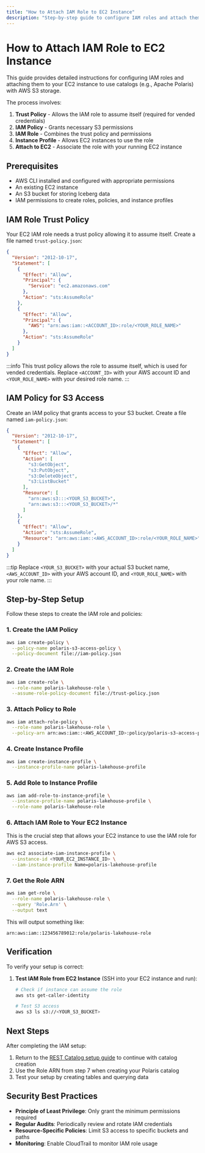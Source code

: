 ```yaml
---
title: "How to Attach IAM Role to EC2 Instance"
description: "Step-by-step guide to configure IAM roles and attach them to EC2 instances"
---
```


# How to Attach IAM Role to EC2 Instance

This guide provides detailed instructions for configuring IAM roles and attaching them to your EC2 instance to use catalogs (e.g., Apache Polaris) with AWS S3 storage.

The process involves:

1. **Trust Policy** - Allows the IAM role to assume itself (required for vended credentials)
2. **IAM Policy** - Grants necessary S3 permissions
3. **IAM Role** - Combines the trust policy and permissions
4. **Instance Profile** - Allows EC2 instances to use the role
5. **Attach to EC2** - Associate the role with your running EC2 instance

## Prerequisites

- AWS CLI installed and configured with appropriate permissions
- An existing EC2 instance
- An S3 bucket for storing Iceberg data
- IAM permissions to create roles, policies, and instance profiles

## IAM Role Trust Policy

Your EC2 IAM role needs a trust policy allowing it to assume itself. Create a file named `trust-policy.json`:

```json title="trust-policy.json"
{
  "Version": "2012-10-17",
  "Statement": [
    {
      "Effect": "Allow",
      "Principal": {
        "Service": "ec2.amazonaws.com"
      },
      "Action": "sts:AssumeRole"
    },
    {
      "Effect": "Allow",
      "Principal": {
        "AWS": "arn:aws:iam::<ACCOUNT_ID>:role/<YOUR_ROLE_NAME>"
      },
      "Action": "sts:AssumeRole"
    }
  ]
}
```

:::info
This trust policy allows the role to assume itself, which is used for vended credentials. Replace `<ACCOUNT_ID>` with your AWS account ID and `<YOUR_ROLE_NAME>` with your desired role name.
:::

## IAM Policy for S3 Access

Create an IAM policy that grants access to your S3 bucket. Create a file named `iam-policy.json`:

```json title="iam-policy.json"
{
  "Version": "2012-10-17",
  "Statement": [
    {
      "Effect": "Allow",
      "Action": [
        "s3:GetObject",
        "s3:PutObject",
        "s3:DeleteObject",
        "s3:ListBucket"
      ],
      "Resource": [
        "arn:aws:s3:::<YOUR_S3_BUCKET>",
        "arn:aws:s3:::<YOUR_S3_BUCKET>/*"
      ]
    },
    {
      "Effect": "Allow",
      "Action": "sts:AssumeRole",
      "Resource": "arn:aws:iam::<AWS_ACCOUNT_ID>:role/<YOUR_ROLE_NAME>"
    }
  ]
}
```

:::tip
Replace `<YOUR_S3_BUCKET>` with your actual S3 bucket name, `<AWS_ACCOUNT_ID>` with your AWS account ID, and `<YOUR_ROLE_NAME>` with your role name.
:::

## Step-by-Step Setup

Follow these steps to create the IAM role and policies:

### 1. Create the IAM Policy

```bash
aws iam create-policy \
  --policy-name polaris-s3-access-policy \
  --policy-document file://iam-policy.json
```

### 2. Create the IAM Role

```bash
aws iam create-role \
  --role-name polaris-lakehouse-role \
  --assume-role-policy-document file://trust-policy.json
```

### 3. Attach Policy to Role

```bash
aws iam attach-role-policy \
  --role-name polaris-lakehouse-role \
  --policy-arn arn:aws:iam::<AWS_ACCOUNT_ID>:policy/polaris-s3-access-policy
```

### 4. Create Instance Profile

```bash
aws iam create-instance-profile \
  --instance-profile-name polaris-lakehouse-profile
```

### 5. Add Role to Instance Profile

```bash
aws iam add-role-to-instance-profile \
  --instance-profile-name polaris-lakehouse-profile \
  --role-name polaris-lakehouse-role
```

### 6. Attach IAM Role to Your EC2 Instance

This is the crucial step that allows your EC2 instance to use the IAM role for AWS S3 access.

```bash
aws ec2 associate-iam-instance-profile \
  --instance-id <YOUR_EC2_INSTANCE_ID> \
  --iam-instance-profile Name=polaris-lakehouse-profile
```

### 7. Get the Role ARN

```bash
aws iam get-role \
  --role-name polaris-lakehouse-role \
  --query 'Role.Arn' \
  --output text
```

This will output something like:
```
arn:aws:iam::123456789012:role/polaris-lakehouse-role
```

## Verification

To verify your setup is correct:

1. **Test IAM Role from EC2 Instance** (SSH into your EC2 instance and run):
   ```bash
   # Check if instance can assume the role
   aws sts get-caller-identity

   # Test S3 access
   aws s3 ls s3://<YOUR_S3_BUCKET>
   ```

## Next Steps

After completing the IAM setup:

1. Return to the [REST Catalog setup guide](./rest.mdx#setup-steps) to continue with catalog creation
2. Use the Role ARN from step 7 when creating your Polaris catalog
3. Test your setup by creating tables and querying data

## Security Best Practices

- **Principle of Least Privilege**: Only grant the minimum permissions required
- **Regular Audits**: Periodically review and rotate IAM credentials
- **Resource-Specific Policies**: Limit S3 access to specific buckets and paths
- **Monitoring**: Enable CloudTrail to monitor IAM role usage
